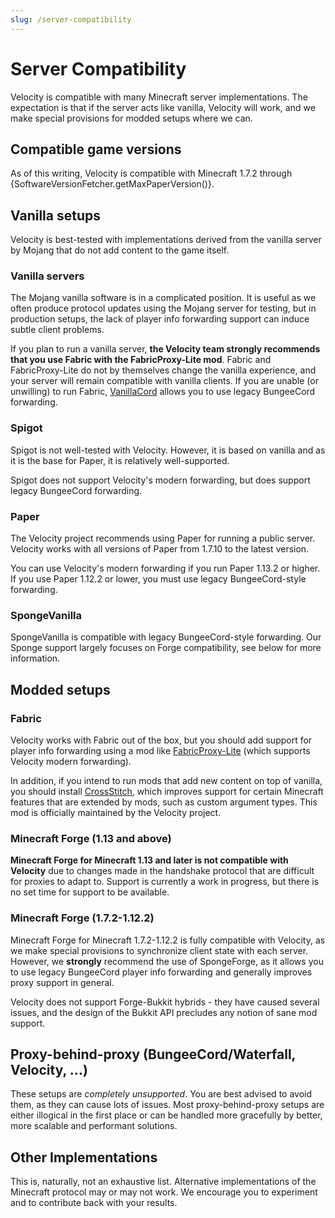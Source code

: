 ```yaml
---
slug: /server-compatibility
---
```



# Server Compatibility

Velocity is compatible with many Minecraft server implementations. The expectation is that if the
server acts like vanilla, Velocity will work, and we make special provisions for modded setups where
we can.

## Compatible game versions

As of this writing, Velocity is compatible with Minecraft 1.7.2 through {SoftwareVersionFetcher.getMaxPaperVersion()}.

## Vanilla setups

Velocity is best-tested with implementations derived from the vanilla server by Mojang that do not
add content to the game itself.

### Vanilla servers

The Mojang vanilla software is in a complicated position. It is useful as we often produce protocol
updates using the Mojang server for testing, but in production setups, the lack of player info
forwarding support can induce subtle client problems.

If you plan to run a vanilla server, **the Velocity team strongly recommends that you use Fabric
with the FabricProxy-Lite mod**. Fabric and FabricProxy-Lite do not by themselves change the vanilla
experience, and your server will remain compatible with vanilla clients. If you are unable (or
unwilling) to run Fabric, [VanillaCord](https://github.com/ME1312/VanillaCord) allows you to use
legacy BungeeCord forwarding.

### Spigot

Spigot is not well-tested with Velocity. However, it is based on vanilla and as it is the base for
Paper, it is relatively well-supported.

Spigot does not support Velocity's modern forwarding, but does support legacy BungeeCord forwarding.

### Paper

The Velocity project recommends using Paper for running a public server. Velocity works with all
versions of Paper from 1.7.10 to the latest version.

You can use Velocity's modern forwarding if you run Paper 1.13.2 or higher. If you use Paper 1.12.2
or lower, you must use legacy BungeeCord-style forwarding.

### SpongeVanilla

SpongeVanilla is compatible with legacy BungeeCord-style forwarding. Our Sponge support largely
focuses on Forge compatibility, see below for more information.

## Modded setups

### Fabric

Velocity works with Fabric out of the box, but you should add support for player info forwarding
using a mod like [FabricProxy-Lite](https://modrinth.com/mod/fabricproxy-lite) (which supports
Velocity modern forwarding).

In addition, if you intend to run mods that add new content on top of vanilla, you should install
[CrossStitch](https://modrinth.com/mod/crossstitch), which improves support for certain Minecraft
features that are extended by mods, such as custom argument types. This mod is officially maintained
by the Velocity project.

### Minecraft Forge (1.13 and above)

**Minecraft Forge for Minecraft 1.13 and later is not compatible with Velocity** due to changes made
in the handshake protocol that are difficult for proxies to adapt to. Support is currently a work in
progress, but there is no set time for support to be available.

### Minecraft Forge (1.7.2-1.12.2)

Minecraft Forge for Minecraft 1.7.2-1.12.2 is fully compatible with Velocity, as we make special
provisions to synchronize client state with each server. However, we **strongly** recommend the use
of SpongeForge, as it allows you to use legacy BungeeCord player info forwarding and generally
improves proxy support in general.

Velocity does not support Forge-Bukkit hybrids - they have caused several issues, and the design of
the Bukkit API precludes any notion of sane mod support.

## Proxy-behind-proxy (BungeeCord/Waterfall, Velocity, ...)

These setups are _completely unsupported_. You are best advised to avoid them, as they can cause
lots of issues. Most proxy-behind-proxy setups are either illogical in the first place or can be
handled more gracefully by better, more scalable and performant solutions.

## Other Implementations

This is, naturally, not an exhaustive list. Alternative implementations of the Minecraft protocol
may or may not work. We encourage you to experiment and to contribute back with your results.
